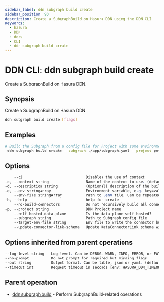 ```yaml
---
sidebar_label: ddn subgraph build create
sidebar_position: 93
description: Create a SubgraphBuild on Hasura DDN using the DDN CLI
keywords:
  - hasura
  - DDN
  - docs
  - CLI
  - ddn subgraph build create
---
```


# DDN CLI: ddn subgraph build create

Create a SubgraphBuild on Hasura DDN.

## Synopsis

Create a SubgraphBuild on Hasura DDN

```bash
ddn subgraph build create [flags]
```

## Examples

```bash
# Build the Subgraph from a config file for Project with some environment variables
 ddn subgraph build create --subgraph ./app/subgraph.yaml --project pet-lion-2649 --env key1=val1
```

## Options

```sass
    --ci                             Disables the use of context
-c, --context string                 Name of the context to use. (default <current_context>)
-d, --description string             (Optional) description of the build
-e, --env stringArray                Environment variable, e.g. key=val. Can be repeated to provide multiple env vars
    --env-file stringArray           Path to .env file. Can be repeated to provide multiple env files
-h, --help                           help for create
    --no-build-connectors            Do not recursively build all connectors in the subgraph and use their URLs for subgraph build. (default: false)
-p, --project string                 DDN Project name
    --self-hosted-data-plane         Is the data plane self hosted?
    --subgraph string                Path to Subgraph config file
    --target-env-file string         Env file to write the connector build URLs to.
    --update-connector-link-schema   Update DataConnectorLink schema with the NDC schema of the connectors built recursively. (default: false)
```

## Options inherited from parent operations

```sass
--log-level string   Log level. Can be DEBUG, WARN, INFO, ERROR, or FATAL. (default "INFO")
--no-prompt          Do not prompt for required but missing flags
--out string         Output format. Can be table, json or yaml. (default "table")
--timeout int        Request timeout in seconds [env: HASURA_DDN_TIMEOUT] (default 100)
```

## Parent operation

- [ddn subgraph build](/reference/cli/commands/ddn_subgraph_build) - Perform SubgraphBuild-related operations
